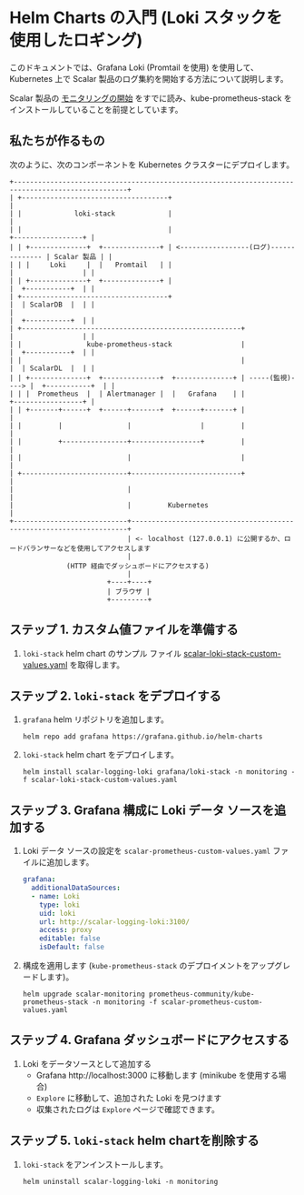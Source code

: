 # Helm Charts の入門 (Loki スタックを使用したロギング)

このドキュメントでは、Grafana Loki (Promtail を使用) を使用して、Kubernetes 上で Scalar 製品のログ集約を開始する方法について説明します。

Scalar 製品の [モニタリングの開始](getting-started-monitoring.mdx) をすでに読み、kube-prometheus-stack をインストールしていることを前提としています。

## 私たちが作るもの

次のように、次のコンポーネントを Kubernetes クラスターにデプロイします。

```
+--------------------------------------------------------------------------------------------------+
| +------------------------------------+                                                           |
| |             loki-stack             |                                                           |
| |                                    |                                       +-----------------+ |
| | +--------------+  +--------------+ | <-----------------(ログ)-------------- | Scalar 製品 | |
| | |     Loki     |  |   Promtail   | |                                       |                 | |
| | +--------------+  +--------------+ |                                       |  +-----------+  | |
| +------------------------------------+                                       |  | ScalarDB  |  | |
|                                                                              |  +-----------+  | |
| +------------------------------------------------------+                     |                 | |
| |                kube-prometheus-stack                 |                     |  +-----------+  | |
| |                                                      |                     |  | ScalarDL  |  | |
| | +--------------+  +--------------+  +--------------+ | -----(監視)----> |  +-----------+  | |
| | |  Prometheus  |  | Alertmanager |  |   Grafana    | |                     +-----------------+ |
| | +-------+------+  +------+-------+  +------+-------+ |                                         |
| |         |                |                 |         |                                         |
| |         +----------------+-----------------+         |                                         |
| |                          |                           |                                         |
| +--------------------------+---------------------------+                                         |
|                            |                                                                     |
|                            |         Kubernetes                                                  |
+----------------------------+---------------------------------------------------------------------+
                             | <- localhost (127.0.0.1) に公開するか、ロードバランサーなどを使用してアクセスします
                             |
              (HTTP 経由でダッシュボードにアクセスする)
                             |
                        +----+----+
                        | ブラウザ |
                        +---------+
```

## ステップ 1. カスタム値ファイルを準備する

1. `loki-stack` helm chart のサンプル ファイル [scalar-loki-stack-custom-values.yaml](./conf/scalar-loki-stack-custom-values.yaml) を取得します。

## ステップ 2. `loki-stack` をデプロイする

1. `grafana` helm リポジトリを追加します。
   ```console
   helm repo add grafana https://grafana.github.io/helm-charts
   ```

1. `loki-stack` helm chart をデプロイします。
   ```console
   helm install scalar-logging-loki grafana/loki-stack -n monitoring -f scalar-loki-stack-custom-values.yaml
   ```

## ステップ 3. Grafana 構成に Loki データ ソースを追加する

1. Loki データ ソースの設定を `scalar-prometheus-custom-values.yaml` ファイルに追加します。
   ```yaml
   grafana:
     additionalDataSources:
     - name: Loki
       type: loki
       uid: loki
       url: http://scalar-logging-loki:3100/
       access: proxy
       editable: false
       isDefault: false
   ```

1. 構成を適用します (`kube-prometheus-stack` のデプロイメントをアップグレードします)。
   ```console
   helm upgrade scalar-monitoring prometheus-community/kube-prometheus-stack -n monitoring -f scalar-prometheus-custom-values.yaml
   ```

## ステップ 4. Grafana ダッシュボードにアクセスする

1. Loki をデータソースとして追加する
   - Grafana http://localhost:3000 に移動します (minikube を使用する場合)
   - `Explore` に移動して、追加された Loki を見つけます
   - 収集されたログは `Explore` ページで確認できます。

## ステップ 5. `loki-stack` helm chartを削除する

1. `loki-stack` をアンインストールします。
   ```console
   helm uninstall scalar-logging-loki -n monitoring
   ```
